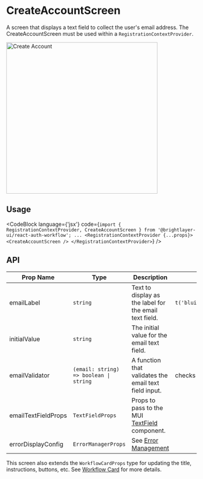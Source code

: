 
# CreateAccountScreen

A screen that displays a text field to collect the user's email address. The CreateAccountScreen must be used within a `RegistrationContextProvider`.

<img width="400" alt="Create Account" src={CreateAccount} />

## Usage

<CodeBlock
    language={'jsx'}
    code={`import { RegistrationContextProvider, CreateAccountScreen } from '@brightlayer-ui/react-auth-workflow';
    ...
<RegistrationContextProvider {...props}>
    <CreateAccountScreen />
</RegistrationContextProvider>`}
/>

## API

| Prop Name           | Type                                   | Description                                                                                  | Default                                      |
| ------------------- | -------------------------------------- | -------------------------------------------------------------------------------------------- | -------------------------------------------- |
| emailLabel          | `string`                               | Text to display as the label for the email text field.                                       | `t('bluiAuth:CREATE_ACCOUNT.EMAIL_ADDRESS')` |
| initialValue        | `string`                               | The initial value for the email text field.                                                  |                                              |
| emailValidator      | `(email: string) => boolean \| string` | A function that validates the email text field input.                                        | checks against valid email regex             |
| emailTextFieldProps | `TextFieldProps`                       | Props to pass to the MUI [TextField](https://mui.com/material-ui/api/text-field/) component. |                                              |
| errorDisplayConfig  | `ErrorManagerProps`                    | See [Error Management](/workflows/error-management/)                                         |                                              |

This screen also extends the `WorkflowCardProps` type for updating the title, instructions, buttons, etc. See [Workflow Card](/workflows/workflow-card/) for more details.
